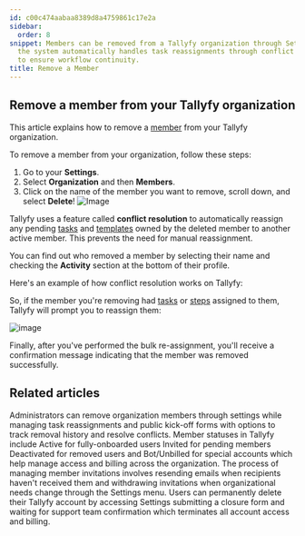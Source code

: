 ```yaml
---
id: c00c474aabaa8389d8a4759861c17e2a
sidebar:
  order: 8
snippet: Members can be removed from a Tallyfy organization through Settings while
  the system automatically handles task reassignments through conflict resolution
  to ensure workflow continuity.
title: Remove a Member
---
```


## Remove a member from your Tallyfy organization

This article explains how to remove a [member](/products/pro/documenting/members/) from your Tallyfy organization.

To remove a member from your organization, follow these steps:

1. Go to your **Settings**.
2. Select **Organization** and then **Members**.
3. Click on the name of the member you want to remove, scroll down, and select **Delete**!
![Image](https://screenshots.tallyfy.com/tallyfy%2Fpro%2Fdesktop-light-remove-member.png)

Tallyfy uses a feature called **conflict resolution** to automatically reassign any pending [tasks](/products/pro/tracking-and-tasks/tasks/) and [templates](/products/pro/documenting/templates/) owned by the deleted member to another active member. This prevents the need for manual reassignment.

You can find out who removed a member by selecting their name and checking the **Activity** section at the bottom of their profile.

Here's an example of how conflict resolution works on Tallyfy:


So, if the member you're removing had [tasks](/products/pro/tracking-and-tasks/tasks/) or [steps](/products/pro/documenting/templates/) assigned to them, Tallyfy will prompt you to reassign them:

![image](https://screenshots.tallyfy.com/tallyfy%2Fpro%2Fdesktop-light-conflict-resolution-example.png)

Finally, after you've performed the bulk re-assignment, you'll receive a confirmation message indicating that the member was removed successfully.



## Related articles
<CardGrid>
<LinkTitleCard header="<b>Members > How to remove a member</b>" href="/products/pro/documenting/members/how-can-i-remove-a-member-from-my-tallyfy-organization/" > Administrators can remove organization members through settings while managing task reassignments and public kick-off forms with options to track removal history and resolve conflicts. </LinkTitleCard>
<LinkTitleCard header="<b>Org Settings > Understanding Member Statuses</b>" href="/products/pro/settings/org-settings/understanding-member-statuses/" > Member statuses in Tallyfy include Active for fully-onboarded users Invited for pending members Deactivated for removed users and Bot/Unbilled for special accounts which help manage access and billing across the organization. </LinkTitleCard>
<LinkTitleCard header="<b>Members > Resending or withdrawing invites</b>" href="/products/pro/documenting/members/how-to-resend-or-withdraw-invites-in-tallyfy/" > The process of managing member invitations involves resending emails when recipients haven't received them and withdrawing invitations when organizational needs change through the Settings menu. </LinkTitleCard>
<LinkTitleCard header="<b>Personal Settings > Cancel and delete your Tallyfy account</b>" href="/products/pro/settings/personal-settings/how-can-i-cancel-and-delete-my-tallyfy-account/" > Users can permanently delete their Tallyfy account by accessing Settings submitting a closure form and waiting for support team confirmation which terminates all account access and billing. </LinkTitleCard>
</CardGrid>